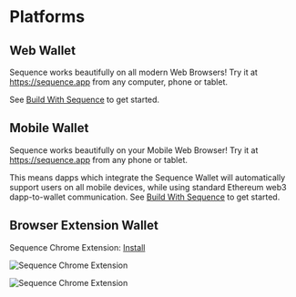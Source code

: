 # Platforms

## Web Wallet

Sequence works beautifully on all modern Web Browsers! Try it at https://sequence.app from any computer, phone or tablet.

See [Build With Sequence](/solutions/wallets/universal-wallet/quickstart.mdx) to get started.

## Mobile Wallet

Sequence works beautifully on your Mobile Web Browser! Try it at https://sequence.app from any phone or tablet.

This means dapps which integrate the Sequence Wallet will automatically support users on all mobile devices,
while using standard Ethereum web3 dapp-to-wallet communication. See [Build With Sequence](/solutions/wallets/universal-wallet/quickstart.mdx) to get started.

## Browser Extension Wallet

Sequence Chrome Extension: [Install](https://chrome.google.com/webstore/detail/sequence-wallet/ocmccklecaalljlflmclidjeclpcpdim?hl=en)

![Sequence Chrome Extension](/img/build/seq-chrome-store.png)

![Sequence Chrome Extension](/img/build/seq-chrome-ext-uniswap.png)

